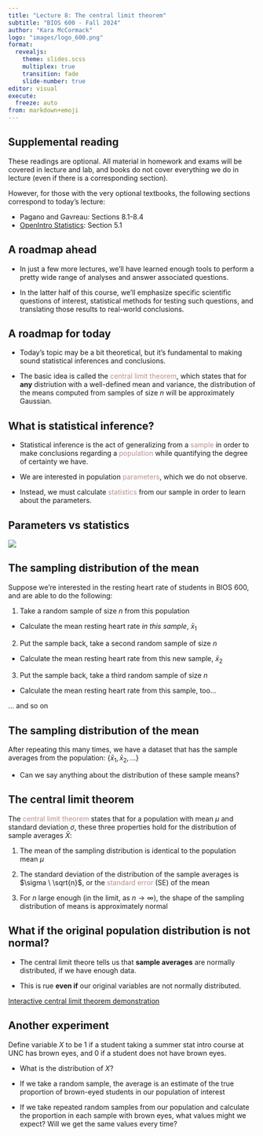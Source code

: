 ```yaml
---
title: "Lecture 8: The central limit theorem"
subtitle: "BIOS 600 - Fall 2024"
author: "Kara McCormack"
logo: "images/logo_600.png"
format: 
  revealjs: 
    theme: slides.scss
    multiplex: true
    transition: fade
    slide-number: true
editor: visual
execute:
  freeze: auto
from: markdown+emoji
---
```


## Supplemental reading

These readings are optional. All material in homework and exams will be covered in lecture and lab, and books do not cover everything we do in lecture (even if there is a corresponding section). 

However, for those with the very optional textbooks, the following sections correspond to today's lecture:

- Pagano and Gavreau: Sections 8.1-8.4
- [OpenIntro Statistics](https://www.openintro.org/go/?id=os4_for_screen_readers&referrer=/book/os/index.php): Section 5.1

## A roadmap ahead

- In just a few more lectures, we'll have learned enough tools to perform a pretty wide range of analyses and answer associated questions.

- In the latter half of this course, we'll emphasize specific scientific questions of interest, statistical methods for testing such questions, and translating those results to real-world conclusions.

## A roadmap for today

- Today's topic may be a bit theoretical, but it's fundamental to making sound statistical inferences and conclusions.

- The basic idea is called the [central limit theorem]{style="color: RosyBrown"}, which states that for **any** distriution with a well-defined mean and variance, the distribution of the means computed from samples of size *n* will be approximately Gaussian.

## What is statistical inference?

- Statistical inference is the act of generalizing from a [sample]{style="color: RosyBrown"} in order to make conclusions regarding a [population]{style="color: RosyBrown"} while quantifying the degree of certainty we have. 

- We are interested in population [parameters]{style="color: RosyBrown"}, which we do not observe.

- Instead, we must calculate [statistics]{style="color: RosyBrown"} from our sample in order to learn about the parameters. 

## Parameters vs statistics

![](images/lec-8/waldo.png)


## The sampling distribution of the mean {.smaller}

Suppose we're interested in the resting heart rate of students in BIOS 600, and are able to do the following:

1. Take a random sample of size *n* from this population

  - Calculate the mean resting heart rate *in this sample*, $\bar x_1$
  
2. Put the sample back, take a second random sample of size *n*

  - Calculate the mean resting heart rate from this new sample, $\bar x_2$

3. Put the sample back, take a third random sample of size *n*

  - Calculate the mean resting heart rate from this sample, too...

... and so on

## The sampling distribution of the mean

After repeating this many times, we have a dataset that has the sample averages from the population: $\{\bar x_1, \bar x_2, \ldots \}$

- Can we say anything about the distribution of these sample means?

## The central limit theorem {.smaller}

The [central limit theorem]{style="color: RosyBrown"} states that for a population with mean $\mu$ and standard deviation $\sigma$, these three properties hold for the distribution of sample averages $\bar X$:

1. The mean of the sampling distribution is identical to the population mean $\mu$

2. The standard deviation of the distribution of the sample averages is $\sigma \ \sqrt{n}$, or the [standard error]{style="color: RosyBrown"} (SE) of the mean

3. For *n* large enough (in the limit, as $n \rightarrow \infty$), the shape of the sampling distribution of means is approximately normal

## What if the original population distribution is not normal?

- The central limit theore tells us that **sample averages** are normally distributed, if we have enough data. 

- This is rue **even if** our original variables are not normally distributed.

[Interactive central limit theorem demonstration](https://onlinestatbook.com/stat_sim/sampling_dist/)

## Another experiment

Define variable $X$ to be 1 if a student taking a summer stat intro course at UNC has brown eyes, and 0 if a student does not have brown eyes. 

- What is the distribution of $X$?

- If we take a random sample, the average is an estimate of the true proportion of brown-eyed students in our population of interest

- If we take repeated random samples from our population and calculate the proportion in each sample with brown eyes, what values might we expect? Will we get the same values every time?